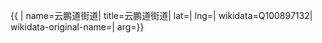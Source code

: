 {{ {{{1|PRC admin/showdata}}}|
name=云鹏道街道|
title=云鹏道街道|
lat=|
lng=|
wikidata=Q100897132|
wikidata-original-name=|
arg={{{arg|}}}}}